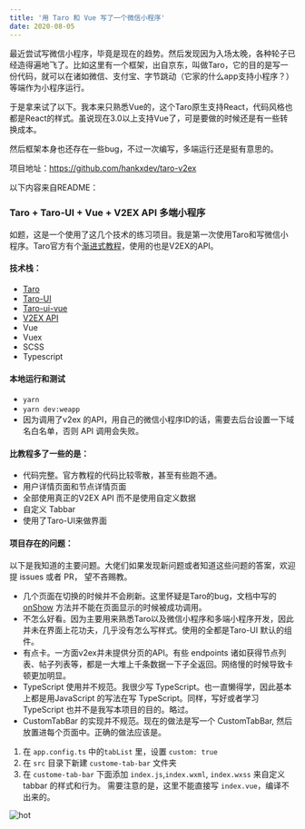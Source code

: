 ```yaml
---
title: '用 Taro 和 Vue 写了一个微信小程序'
date: 2020-08-05
---
```


最近尝试写微信小程序，毕竟是现在的趋势。然后发现因为入场太晚，各种轮子已经造得遍地飞了。比如这里有一个框架，出自京东，叫做Taro，它的目的是写一份代码，就可以在诸如微信、支付宝、字节跳动（它家的什么app支持小程序？）等端作为小程序运行。

于是拿来试了以下。我本来只熟悉Vue的，这个Taro原生支持React，代码风格也都是React的样式。虽说现在3.0以上支持Vue了，可是要做的时候还是有一些转换成本。

然后框架本身也还存在一些bug，不过一次编写，多端运行还是挺有意思的。

项目地址：https://github.com/hankxdev/taro-v2ex

以下内容来自README：

### Taro + Taro-UI + Vue + V2EX API 多端小程序

如题，这是一个使用了这几个技术的练习项目。我是第一次使用Taro和写微信小程序。Taro官方有个[渐进式教程](https://taro-docs.jd.com/taro/docs/guide/)，使用的也是V2EX的API。
#### 技术栈：
- [Taro](https://github.com/NervJS/taro)
- [Taro-UI](https://github.com/NervJS/taro-ui)
- [Taro-ui-vue](http://taro-ui-vue.fontend.com/)
- [V2EX API](https://github.com/igaozp/V2EX-API)
- Vue
- Vuex
- SCSS
- Typescript

#### 本地运行和测试
- `yarn`
- `yarn dev:weapp`
- 因为调用了v2ex 的API，用自己的微信小程序ID的话，需要去后台设置一下域名白名单，否则 API 调用会失败。

#### 比教程多了一些的是：
- 代码完整。官方教程的代码比较零散，甚至有些跑不通。
- 用户详情页面和节点详情页面
- 全部使用真正的V2EX API 而不是使用自定义数据
- 自定义 Tabbar
- 使用了Taro-UI来做界面


#### 项目存在的问题：
以下是我知道的主要问题。大佬们如果发现新问题或者知道这些问题的答案，欢迎提 issues 或者 PR， 望不吝赐教。

- 几个页面在切换的时候并不会刷新。这里怀疑是Taro的bug，文档中写的 [onShow](https://nervjs.github.io/taro/docs/vue/#onshow-1) 方法并不能在页面显示的时候被成功调用。
- 不怎么好看。因为主要用来熟悉Taro以及微信小程序和多端小程序开发，因此并未在界面上花功夫，几乎没有怎么写样式。使用的全都是Taro-UI 默认的组件。
- 有点卡。一方面v2ex并未提供分页的API。有些 endpoints 诸如获得节点列表、帖子列表等，都是一大堆上千条数据一下子全返回。网络慢的时候导致卡顿更加明显。
- TypeScript 使用并不规范。我很少写 TypeScript。也一直懒得学，因此基本上都是用JavaScript 的写法在写 TypeScript。同样，写好或者学习 TypeScript 也并不是我写本项目的目的。略过。
- CustomTabBar 的实现并不规范。现在的做法是写一个 CustomTabBar, 然后放置进每个页面中。正确的做法应该是。
1. 在 `app.config.ts` 中的`tabList` 里，设置 `custom: true`
2. 在 `src` 目录下新建 `custome-tab-bar` 文件夹
3. 在 `custome-tab-bar` 下面添加 `index.js`,`index.wxml`, `index.wxss` 来自定义 tabbar 的样式和行为。 需要注意的是，这里不能直接写 `index.vue`，编译不出来的。



![hot](https://github.com/hankxdev/taro-v2ex/raw/master/readme/hot.png)
